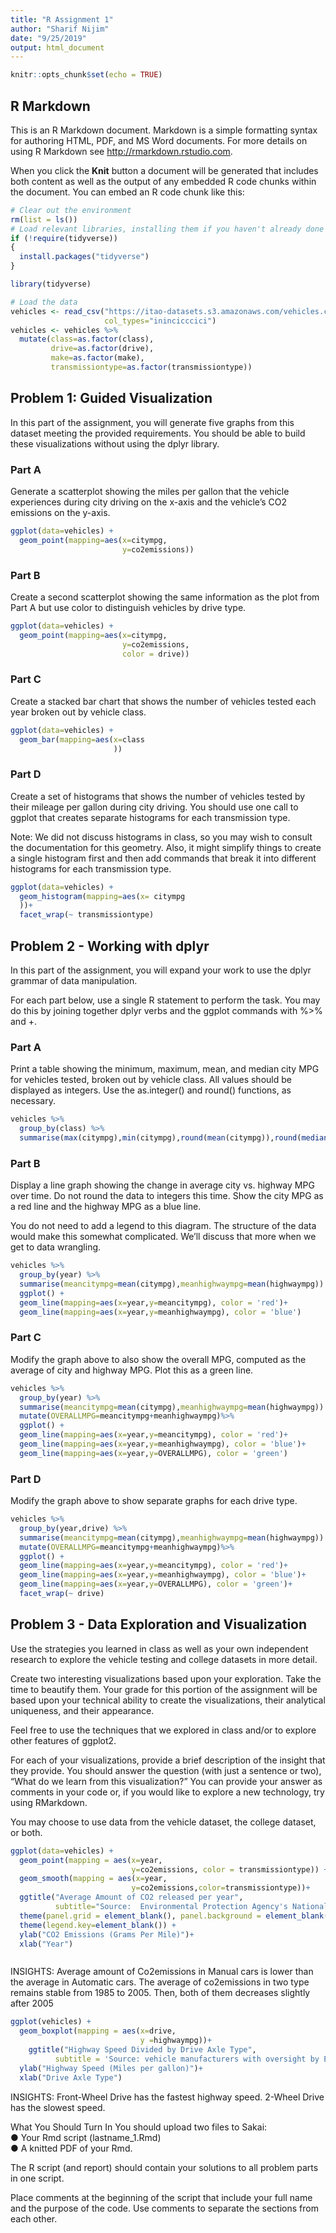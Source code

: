 ---
title: "R Assignment 1"
author: "Sharif Nijim"
date: "9/25/2019"
output: html_document
---

```{r setup, include=FALSE}
knitr::opts_chunk$set(echo = TRUE)
```

## R Markdown

This is an R Markdown document. Markdown is a simple formatting syntax for authoring HTML, PDF, and MS Word documents. For more details on using R Markdown see <http://rmarkdown.rstudio.com>.

When you click the **Knit** button a document will be generated that includes both content as well as the output of any embedded R code chunks within the document. You can embed an R code chunk like this:

```{r env_setup}
# Clear out the environment
rm(list = ls())
# Load relevant libraries, installing them if you haven't already done so
if (!require(tidyverse))
{
  install.packages("tidyverse")
} 

```

```{r vehicles}
library(tidyverse)

# Load the data
vehicles <- read_csv("https://itao-datasets.s3.amazonaws.com/vehicles.csv",
                     col_types="inincicccici")
vehicles <- vehicles %>%
  mutate(class=as.factor(class),
         drive=as.factor(drive),
         make=as.factor(make),
         transmissiontype=as.factor(transmissiontype))
```

## Problem 1: Guided Visualization
In this part of the assignment, you will generate five graphs from this dataset meeting the provided requirements. You should be able to build these visualizations without using the dplyr library.

### Part A
Generate a scatterplot showing the miles per gallon that the vehicle experiences during city driving on the x-axis and the vehicle’s CO2 emissions on the y-axis.
  
```{r}
ggplot(data=vehicles) +
  geom_point(mapping=aes(x=citympg,
                         y=co2emissions))

```
  

### Part B
Create a second scatterplot showing the same information as the plot from Part A but use color to distinguish vehicles by drive type.
  
```{r}
ggplot(data=vehicles) +
  geom_point(mapping=aes(x=citympg,
                         y=co2emissions,
                         color = drive))

```
  

### Part C
Create a stacked bar chart that shows the number of vehicles tested each year broken out by vehicle class.
  
```{r}
ggplot(data=vehicles) +
  geom_bar(mapping=aes(x=class
                       ))

```
  

### Part D
Create a set of histograms that shows the number of vehicles tested by their mileage per gallon during city driving. You should use one call to ggplot that creates separate histograms for each transmission type.
  
Note: We did not discuss histograms in class, so you may wish to consult the documentation for this geometry. Also, it might simplify things to create a single histogram first and then add commands that break it into different histograms for each transmission type.
  
```{r}
ggplot(data=vehicles) +
  geom_histogram(mapping=aes(x= citympg
  ))+
  facet_wrap(~ transmissiontype)

```
  

## Problem 2 - Working with dplyr
In this part of the assignment, you will expand your work to use the dplyr grammar of data manipulation.
  
For each part below, use a single R statement to perform the task. You may do this by joining together dplyr verbs and the ggplot commands with %>% and +.
  
### Part A
Print a table showing the minimum, maximum, mean, and median city MPG for vehicles tested, broken out by vehicle class. All values should be displayed as integers. Use the as.integer() and round() functions, as necessary.
  
```{r}
vehicles %>%
  group_by(class) %>%
  summarise(max(citympg),min(citympg),round(mean(citympg)),round(median(citympg)))

```
  

### Part B
Display a line graph showing the change in average city vs. highway MPG over time. Do not round the data to integers this time. Show the city MPG as a red line and the highway MPG as a blue line.
  
You do not need to add a legend to this diagram. The structure of the data would make this somewhat complicated. We’ll discuss that more when we get to data wrangling.
  
```{r}
vehicles %>%
  group_by(year) %>%
  summarise(meancitympg=mean(citympg),meanhighwaympg=mean(highwaympg)) %>%
  ggplot() +
  geom_line(mapping=aes(x=year,y=meancitympg), color = 'red')+
  geom_line(mapping=aes(x=year,y=meanhighwaympg), color = 'blue')


```
  

### Part C
Modify the graph above to also show the overall MPG, computed as the average of city and highway MPG. Plot this as a green line.
  
```{r}
vehicles %>%
  group_by(year) %>%
  summarise(meancitympg=mean(citympg),meanhighwaympg=mean(highwaympg)) %>%
  mutate(OVERALLMPG=meancitympg+meanhighwaympg)%>%
  ggplot() +
  geom_line(mapping=aes(x=year,y=meancitympg), color = 'red')+
  geom_line(mapping=aes(x=year,y=meanhighwaympg), color = 'blue')+
  geom_line(mapping=aes(x=year,y=OVERALLMPG), color = 'green')  

```
  

### Part D
Modify the graph above to show separate graphs for each drive type.
  
```{r}
vehicles %>%
  group_by(year,drive) %>%
  summarise(meancitympg=mean(citympg),meanhighwaympg=mean(highwaympg)) %>%
  mutate(OVERALLMPG=meancitympg+meanhighwaympg)%>%
  ggplot() +
  geom_line(mapping=aes(x=year,y=meancitympg), color = 'red')+
  geom_line(mapping=aes(x=year,y=meanhighwaympg), color = 'blue')+
  geom_line(mapping=aes(x=year,y=OVERALLMPG), color = 'green')+
  facet_wrap(~ drive)


```
  

## Problem 3 - Data Exploration and Visualization
Use the strategies you learned in class as well as your own independent research to explore the vehicle testing and college datasets in more detail.
  
Create two interesting visualizations based upon your exploration. Take the time to beautify them. Your grade for this portion of the assignment will be based upon your technical ability to create the visualizations, their analytical uniqueness, and their appearance.
  
Feel free to use the techniques that we explored in class and/or to explore other features of ggplot2.
  
For each of your visualizations, provide a brief description of the insight that they provide. You should answer the question (with just a sentence or two), “What do we learn from this visualization?” You can provide your answer as comments in your code or, if you would like to explore a new technology, try using RMarkdown.
  
You may choose to use data from the vehicle dataset, the college dataset, or both.
  
```{r interesting1}

ggplot(data=vehicles) +
  geom_point(mapping = aes(x=year, 
                           y=co2emissions, color = transmissiontype)) +
  geom_smooth(mapping = aes(x=year, 
                           y=co2emissions,color=transmissiontype))+
  ggtitle("Average Amount of CO2 released per year",
          subtitle="Source:  Environmental Protection Agency's National Vehicle and Fuel Emissions Laboratory in Ann Arbor, Michigan") +
  theme(panel.grid = element_blank(), panel.background = element_blank()) +
  theme(legend.key=element_blank()) +
  ylab("CO2 Emissions (Grams Per Mile)")+
  xlab("Year")



```

INSIGHTS:
Average amount of Co2emissions in Manual cars is lower than the average in Automatic cars.
The average of co2emissions in two type remains stable from 1985 to 2005. Then, both of them decreases slightly after 2005
  

  
```{r interesting2}
ggplot(vehicles) +
  geom_boxplot(mapping = aes(x=drive,
                             y =highwaympg))+
    ggtitle("Highway Speed Divided by Drive Axle Type",
          subtitle = 'Source: vehicle manufacturers with oversight by EPA')+
  ylab("Highway Speed (Miles per gallon)")+
  xlab("Drive Axle Type") 


```


INSIGHTS:
Front-Wheel Drive has the fastest highway speed.
2-Wheel Drive has the slowest speed.











What You Should Turn In
You should upload two files to Sakai:  
● Your Rmd script (lastname_1.Rmd)  
● A knitted PDF of your Rmd.  

The R script (and report) should contain your solutions to all problem parts in one script.  

Place comments at the beginning of the script that include your full name and the purpose of the code. Use comments to separate the sections from each other.